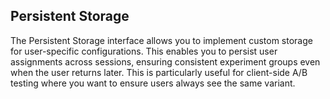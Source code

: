 ## Persistent Storage

The Persistent Storage interface allows you to implement custom storage for user-specific configurations. This enables you to persist user assignments across sessions, ensuring consistent experiment groups even when the user returns later. This is particularly useful for client-side A/B testing where you want to ensure users always see the same variant.

